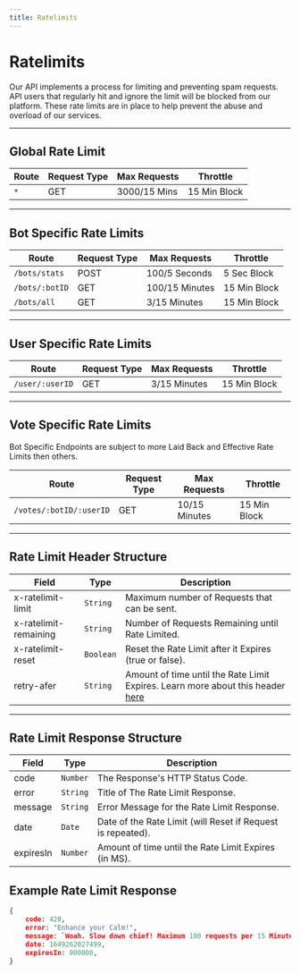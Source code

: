 ```yaml
---
title: Ratelimits
---
```


# Ratelimits
Our API implements a process for limiting and preventing spam requests. 
API users that regularly hit and ignore the limit will be blocked from our platform. 
These rate limits are in place to help prevent the abuse and overload of our services.

--- 

## Global Rate Limit

| Route                   | Request Type    | Max Requests    | Throttle     |
| ----------------------- | --------------- | --------------- | ------------ |
| `*`                     | GET             | 3000/15 Mins    | 15 Min Block |

---

## Bot Specific Rate Limits

| Route                   | Request Type    | Max Requests    | Throttle     |
| ----------------------- | --------------- | --------------- | ------------ |
| `/bots/stats`           | POST            | 100/5 Seconds   | 5 Sec Block  |
| `/bots/:botID`          | GET             | 100/15 Minutes  | 15 Min Block |
| `/bots/all`             | GET             | 3/15 Minutes    | 15 Min Block |


---

## User Specific Rate Limits

| Route                   | Request Type    | Max Requests    | Throttle     |
| ----------------------- | --------------- | --------------- | ------------ |
| `/user/:userID`         | GET             | 3/15 Minutes    | 15 Min Block |

---

## Vote Specific Rate Limits

Bot Specific Endpoints are subject to more Laid Back and Effective Rate Limits then others.

| Route                   | Request Type    | Max Requests    | Throttle     |
| ----------------------- | --------------- | --------------- | ------------ |
| `/votes/:botID/:userID` | GET             | 10/15 Minutes   | 15 Min Block |

---

## Rate Limit Header Structure

| Field                  | Type        | Description                                                                                         |
| ---------------------- | ----------- | --------------------------------------------------------------------------------------------------- |
| x-ratelimit-limit      | `String`    | Maximum number of Requests that can be sent.                                                        |
| x-ratelimit-remaining  | `String`    | Number of Requests Remaining until Rate Limited.                                                    |
| x-ratelimit-reset      | `Boolean`   | Reset the Rate Limit after it Expires (true or false).                                              |
| retry-afer             | `String`    | Amount of time until the Rate Limit Expires. Learn more about this header [here](https://developer.mozilla.org/en-US/docs/Web/HTTP/Headers/Retry-After)  |

---

## Rate Limit Response Structure

| Field     | Type        | Description                                                                                         |
| --------- | ----------- | --------------------------------------------------------------------------------------------------- |
| code      | `Number`    | The Response's HTTP Status Code.                                                                    |
| error     | `String`    | Title of The Rate Limit Response.                                                                   |
| message   | `String`    | Error Message for the Rate Limit Response.                                                          |
| date      | `Date`      | Date of the Rate Limit (will Reset if Request is repeated).                                         |
| expiresIn | `Number`    | Amount of time until the Rate Limit Expires (in MS).                                 |

## Example Rate Limit Response
```json
{
    code: 420,
    error: "Enhance your Calm!",
    message: `Woah. Slow down chief! Maximum 100 requests per 15 Minutes`,
    date: 1649262027499,
    expiresIn: 900000,
}
```